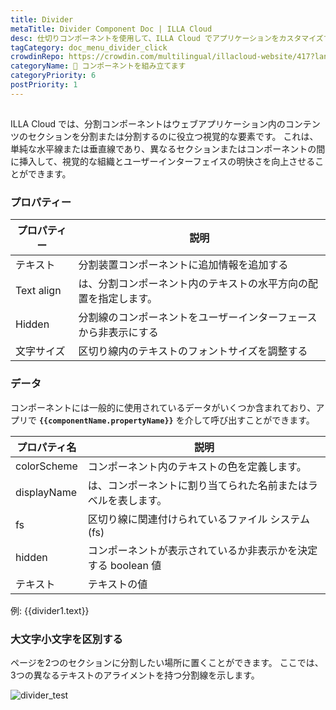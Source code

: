 ```yaml
---
title: Divider
metaTitle: Divider Component Doc | ILLA Cloud
desc: 仕切りコンポーネントを使用して、ILLA Cloud でアプリケーションをカスタマイズする方法を学びます。
tagCategory: doc_menu_divider_click
crowdinRepo: https://crowdin.com/multilingual/illacloud-website/417?languages=ja&filter=basic&value=0
categoryName: 🧬 コンポーネントを組み立てます
categoryPriority: 6
postPriority: 1
---
```


## <h2 hidden>分割線とは?</h2>

ILLA Cloud では、分割コンポーネントはウェブアプリケーション内のコンテンツのセクションを分割または分割するのに役立つ視覚的な要素です。 これは、単純な水平線または垂直線であり、異なるセクションまたはコンポーネントの間に挿入して、視覚的な組織とユーザーインターフェイスの明快さを向上させることができます。

### プロパティー

| プロパティー     | 説明                                                                  |
| ---------- | ------------------------------------------------------------------- |
| テキスト       | 分割装置コンポーネントに追加情報を追加する                                               |
| Text align | は、分割コンポーネント内のテキストの水平方向の配置を指定します。                                    |
| Hidden     | 分割線のコンポーネントをユーザーインターフェースから非表示にする                                    |
| 文字サイズ      | 区切り線内のテキストのフォントサイズを調整する                                             |

### データ

コンポーネントには一般的に使用されているデータがいくつか含まれており、アプリで **`{{componentName.propertyName}}`** を介して呼び出すことができます。

| プロパティ名        | 説明                                                               |
| ------------- | ---------------------------------------------------------------- |
| colorScheme   | コンポーネント内のテキストの色を定義します。                                           |
| displayName   | は、コンポーネントに割り当てられた名前またはラベルを表します。                                  |
| fs            | 区切り線に関連付けられているファイル システム (fs)                                     |
| hidden        | コンポーネントが表示されているか非表示かを決定する boolean 値                              |
| テキスト          | テキストの値                                                           |

例: {{divider1.text}}

### 大文字小文字を区別する

ページを2つのセクションに分割したい場所に置くことができます。 ここでは、3つの異なるテキストのアライメントを持つ分割線を示します。

![divider_test](https://cdn.illacloud.com/official-website/img/docs/divider_test.jpg)

